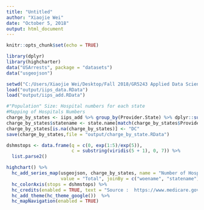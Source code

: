 ---
title: "Untitled"
author: "Xiaojie Wei"
date: "October 5, 2018"
output: html_document
---

```{r setup, include=FALSE}
knitr::opts_chunk$set(echo = TRUE)
```

```{r}
library(dplyr)
library(highcharter)
data("USArrests", package = "datasets")
data("usgeojson")

setwd("C:/Users/Xiaojie Wei/Desktop/Fall 2018/GR5243 Applied Data Science/Project 2")
load("output/iips_data.RData")
load("output/iips_add.RData")
```


```{r}
#"Population" Size: Hospital numbers for each state
#Mapping of Hospitals Numbers
charge_by_states <- iips_add %>% group_by(Provider.State) %>% dplyr::summarise(Total = n()) 
charge_by_states$statename <- state.name[match(charge_by_states$Provider.State, state.abb)]
charge_by_states[is.na(charge_by_states)] <- "DC"
save(charge_by_states,file = "output/charge_by_state.RData")
```

```{r}
dshmstops <- data.frame(q = c(0, exp(1:5)/exp(5)), 
                        c = substring(viridis(5 + 1), 0, 7)) %>% 
  list.parse2()

highchart() %>%
  hc_add_series_map(usgeojson, charge_by_states, name = "Number of Hospitals",
                    value = "Total", joinBy = c("woename", "statename"), dataLabels = list(enabled = TRUE, format = '{point.name}'))  %>% 
  hc_colorAxis(stops = dshmstops) %>%
  hc_credits(enabled = TRUE, text = "Source :  https://www.medicare.gov ") %>%
  hc_add_theme(hc_theme_google())  %>%
  hc_mapNavigation(enabled = TRUE)

```

